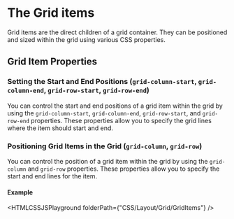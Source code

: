 # The Grid items

Grid items are the direct children of a grid container. They can be positioned and sized within the grid using various CSS properties.

## Grid Item Properties

### Setting the Start and End Positions (`grid-column-start`, `grid-column-end`, `grid-row-start`, `grid-row-end`)

You can control the start and end positions of a grid item within the grid by using the `grid-column-start`, `grid-column-end`, `grid-row-start`, and `grid-row-end` properties. These properties allow you to specify the grid lines where the item should start and end.

### Positioning Grid Items in the Grid (`grid-column`, `grid-row`)

You can control the position of a grid item within the grid by using the `grid-column` and `grid-row` properties. These properties allow you to specify the start and end lines for the item.


#### Example
<HTMLCSSJSPlayground folderPath={"CSS/Layout/Grid/GridItems"} />
